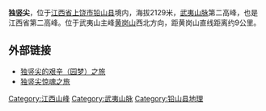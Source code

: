 {{coord|27|54|14|N|117|41|50|E|display=title|scale:100000}}
'''独竖尖'''，位于[[江西省|江西省]][[上饶市|上饶市]][[铅山县|铅山县]]境内，海拔2129米，[[武夷山脉|武夷山脉]]第二高峰，也是江西省第二高峰。位于武夷山主峰[[黄岗山|黄岗山]]西北方向，距黄岗山直线距离约9公里。

{{地理学小作品}}

==外部链接==
* [http://www.tyhw.net/forum_view.asp?forum_id=42&view_id=3582 独竖尖的艰辛（园梦）之旅]{{Dead link|date=2018年7月 |bot=InternetArchiveBot |fix-attempted=yes }}
* [http://www.xout.cn/notes/2007/200709/20070929174045.html 独竖尖惊魂之旅]{{dead link|date=2018年3月 |bot=InternetArchiveBot |fix-attempted=yes }}

[[Category:江西山峰|Category:江西山峰]]
[[Category:武夷山脉|Category:武夷山脉]]
[[Category:铅山县地理|Category:铅山县地理]]